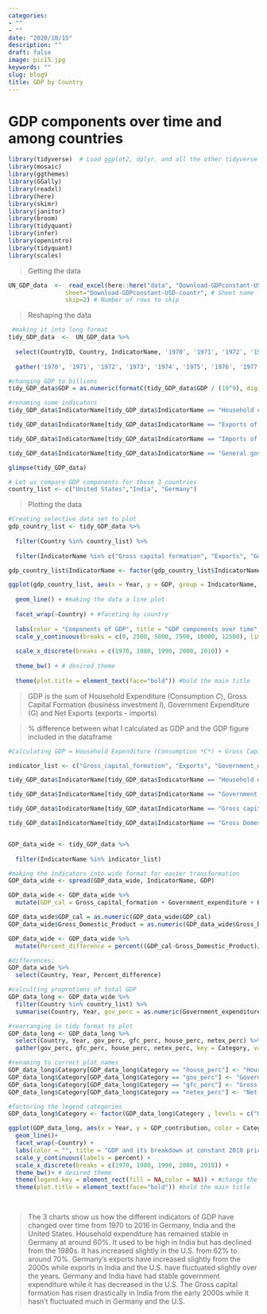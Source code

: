 ```yaml
---
categories:
- ""
- ""
date: "2020/10/15"
description: ""
draft: false
image: pic15.jpg
keywords: ""
slug: blog9
title: GDP by Country
---
```




# GDP components over time and among countries

```r
library(tidyverse)  # Load ggplot2, dplyr, and all the other tidyverse packages
library(mosaic)
library(ggthemes)
library(GGally)
library(readxl)
library(here)
library(skimr)
library(janitor)
library(broom)
library(tidyquant)
library(infer)
library(openintro)
library(tidyquant)
library(scales)
```



> Getting the data

```r
UN_GDP_data  <-  read_excel(here::here("data", "Download-GDPconstant-USD-countries.xls"), # Excel file name
                sheet="Download-GDPconstant-USD-countr", # Sheet name
                skip=2) # Number of rows to skip


```


> Reshaping the data

```r
 #making it into long format
tidy_GDP_data  <-  UN_GDP_data %>% 
  
  select(CountryID, Country, IndicatorName, '1970', '1971', '1972', '1973', '1974', '1975', '1976', '1977', '1978', '1979', '1980', '1981', '1982', '1983', '1984', '1985', '1986', '1987', '1988', '1989', '1990', '1991', '1992', '1993', '1994', '1995', '1996', '1997', '1998', '1999', '2000', '2001', '2002', '2003', '2004', '2005', '2006', '2007', '2008', '2009', '2010', '2011', '2012', '2013', '2014', '2015', '2016') %>% 
  
  gather('1970', '1971', '1972', '1973', '1974', '1975', '1976', '1977', '1978', '1979', '1980', '1981', '1982', '1983', '1984', '1985', '1986', '1987', '1988', '1989', '1990', '1991', '1992', '1993', '1994', '1995', '1996', '1997', '1998', '1999', '2000', '2001', '2002', '2003', '2004', '2005', '2006', '2007', '2008', '2009', '2010', '2011', '2012', '2013', '2014', '2015', '2016', key = Year, value = GDP)

#changing GDP to billions
tidy_GDP_data$GDP = as.numeric(formatC(tidy_GDP_data$GDP / (10^9), digits = 4, format = "f"))

#renaming some indicators 
tidy_GDP_data$IndicatorName[tidy_GDP_data$IndicatorName == "Household consumption expenditure (including Non-profit institutions serving households)"] <- "Household expenditure"

tidy_GDP_data$IndicatorName[tidy_GDP_data$IndicatorName == "Exports of goods and services"] <- "Exports"

tidy_GDP_data$IndicatorName[tidy_GDP_data$IndicatorName == "Imports of goods and services"] <- "Imports"

tidy_GDP_data$IndicatorName[tidy_GDP_data$IndicatorName == "General government final consumption expenditure"] <- "Government expenditure"

glimpse(tidy_GDP_data)

# Let us compare GDP components for these 3 countries
country_list <- c("United States","India", "Germany")
```


> Plotting the data


```r
#Creating selective data set to plot
gdp_country_list <- tidy_GDP_data %>%
  
  filter(Country %in% country_list) %>% 
  
  filter(IndicatorName %in% c("Gross capital formation", "Exports", "Government expenditure","Household expenditure", "Imports"))

gdp_country_list$IndicatorName <- factor(gdp_country_list$IndicatorName , levels = c("Gross capital formation", "Exports", "Government expenditure", "Household expenditure", "Imports"))

ggplot(gdp_country_list, aes(x = Year, y = GDP, group = IndicatorName, color = IndicatorName)) +
  
  geom_line() + #making the data a line plot
  
  facet_wrap(~Country) + #faceting by country
  
  labs(color = "Components of GDP", title = "GDP components over time", subtitle = "In constant 2010 USD", y = "Billion US$", x = "") +
  scale_y_continuous(breaks = c(0, 2500, 5000, 7500, 10000, 12500), limits = c(0, 12500), minor_breaks = waiver()) +
  
  scale_x_discrete(breaks = c(1970, 1980, 1990, 2000, 2010)) +
  
  theme_bw() + # desired theme
  
  theme(plot.title = element_text(face="bold")) #bold the main title

```



> GDP is the sum of Household Expenditure (Consumption *C*), Gross Capital Formation (business investment *I*), Government Expenditure (G) and Net Exports (exports - imports).

> % difference between what I calculated as GDP and the GDP figure included in the dataframe



```r
#Calculating GDP = Household Expenditure (Consumption *C*) + Gross Capital Formation (business investment *I*) + Government Expenditure (G) + Net Exports

indicator_list <- c("Gross_capital_formation", "Exports", "Government_expenditure", "Household_expenditure", "Imports", "Gross_Domestic_Product")

tidy_GDP_data$IndicatorName[tidy_GDP_data$IndicatorName == "Household expenditure"] <- "Household_expenditure"

tidy_GDP_data$IndicatorName[tidy_GDP_data$IndicatorName == "Government expenditure"] <- "Government_expenditure"

tidy_GDP_data$IndicatorName[tidy_GDP_data$IndicatorName == "Gross capital formation"] <- "Gross_capital_formation"

tidy_GDP_data$IndicatorName[tidy_GDP_data$IndicatorName == "Gross Domestic Product (GDP)"] <- "Gross_Domestic_Product"


GDP_data_wide <- tidy_GDP_data %>% 
  
  filter(IndicatorName %in% indicator_list)

#making the indicators into wide format for easier transformation
GDP_data_wide <- spread(GDP_data_wide, IndicatorName, GDP)

GDP_data_wide <- GDP_data_wide %>% 
  mutate(GDP_cal = Gross_capital_formation + Government_expenditure + Household_expenditure + Exports - Imports, Gross_Domestic_Product)

GDP_data_wide$GDP_cal = as.numeric(GDP_data_wide$GDP_cal)
GDP_data_wide$Gross_Domestic_Product = as.numeric(GDP_data_wide$Gross_Domestic_Product)

GDP_data_wide <- GDP_data_wide %>% 
  mutate(Percent_difference = percent((GDP_cal-Gross_Domestic_Product)/GDP_cal))

#differences:
GDP_data_wide %>% 
  select(Country, Year, Percent_difference)
```



```r
#calculting proprotions of total GDP
GDP_data_long <- GDP_data_wide %>%
  filter(Country %in% country_list) %>% 
  summarise(Country, Year, gov_perc = as.numeric(Government_expenditure/GDP_cal), gfc_perc = as.numeric(Gross_capital_formation/GDP_cal), house_perc = as.numeric(Household_expenditure/GDP_cal), netex_perc = as.numeric((Exports - Imports)/GDP_cal))

#rearranging in tidy format to plot
GDP_data_long <- GDP_data_long %>% 
  select(Country, Year, gov_perc, gfc_perc, house_perc, netex_perc) %>% 
  gather(gov_perc, gfc_perc, house_perc, netex_perc, key = Category, value = GDP_contribution)

#renaming to correct plot names
GDP_data_long$Category[GDP_data_long$Category == "house_perc"] <- "Household expenditure"
GDP_data_long$Category[GDP_data_long$Category == "gov_perc"] <- "Government expenditure"
GDP_data_long$Category[GDP_data_long$Category == "gfc_perc"] <- "Gross capital formation"
GDP_data_long$Category[GDP_data_long$Category == "netex_perc"] <- "Net Exports"

#factoring the legend categories
GDP_data_long$Category <- factor(GDP_data_long$Category , levels = c("Government expenditure", "Gross capital formation", "Household expenditure", "Net Exports"))

ggplot(GDP_data_long, aes(x = Year, y = GDP_contribution, color = Category, group = Category)) + 
  geom_line()+
  facet_wrap(~Country) + 
  labs(color = "", title = "GDP and its breakdown at constant 2010 prices in US Dollars", y = "proportion", x = "") + 
  scale_y_continuous(labels = percent) +
  scale_x_discrete(breaks = c(1970, 1980, 1990, 2000, 2010)) +
  theme_bw()+ # desired theme
  theme(legend.key = element_rect(fill = NA,color = NA)) + #change the legend key color
  theme(plot.title = element_text(face="bold")) #bold the main title

  

```



>The 3 charts show us how the different indicators of GDP have changed over time from 1970 to 2016 in Germany, India and the United States. Household expenditure has remained stable in Germany at around 60%. It used to be high in India but has declined from the 1980s. It has increased slightly in the U.S. from 62% to around 70%. Germany’s exports have increased slightly from the 2000s while exports in India and the U.S. have fluctuated slightly over the years. Germany and India have had stable government expenditure while it has decreased in the U.S. The Gross capital formation has risen drastically in India from the early 2000s while it hasn’t fluctuated much in Germany and the U.S.
